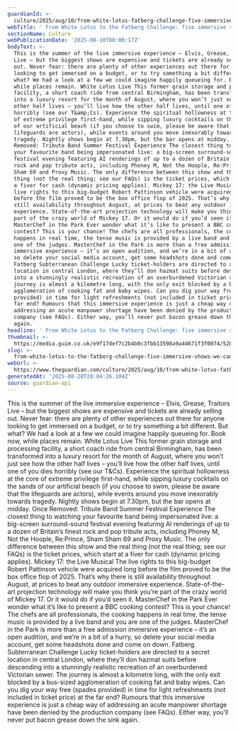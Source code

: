 ```yaml
---
guardianId: >-
  culture/2025/aug/10/from-white-lotus-fatberg-challenge-five-immersive-shows-dream-seeing
webTitle: ' From White Lotus to the Fatberg Challenge: five immersive shows we can dream of seeing'
sectionName: Culture
webPublicationDate: '2025-08-10T08:00:17Z'
bodyText: >-
  This is the summer of the live immersive experience – Elvis, Grease, Traitors
  Live – but the biggest shows are expensive and tickets are already selling
  out. Never fear: there are plenty of other experiences out there for anyone
  looking to get immersed on a budget, or to try something a bit different. But
  what? We had a look at a few we could imagine happily queueing for. Book now,
  while places remain. White Lotus Live This former grain storage and processing
  facility, a short coach ride from central Birmingham, has been transformed
  into a luxury resort for the month of August, where you won’t just see how the
  other half lives – you’ll live how the other half lives, until one of you dies
  horribly (see our T&amp;Cs). Experience the spiritual hollowness at the core
  of extreme privilege first-hand, while sipping luxury cocktails on the sands
  of our artificial beach (if you choose to swim, please be aware that the
  lifeguards are actors), while events around you move inexorably towards
  tragedy. Nightly shows begin at 7.30pm, but the bar opens at midday. Once
  Removed: Tribute Band Summer Festival Experience The closest thing to watching
  your favourite band being impersonated live: a big-screen surround-sound
  festival evening featuring AI renderings of up to a dozen of Britain’s finest
  rock and pop tribute acts, including Phoney M, Not the Hoople, Re:Prince, Sham
  Sham 69 and Proxy Music. The only difference between this show and the real
  thing (not the real thing; see our FAQs) is the ticket prices, which start at
  a fiver for cash (dynamic pricing applies). Mickey 17: the Live Musical The
  live rights to this big-budget Robert Pattinson vehicle were acquired long
  before the film proved to be the box office flop of 2025. That’s why there is
  still availability throughout August, at prices to beat any outdoor immersive
  experience. State-of-the-art projection technology will make you think you’re
  part of the crazy world of Mickey 17. Or it would do if you’d seen it.
  MasterChef in the Park Ever wonder what it’s like to present a BBC cooking
  contest? This is your chance! The chefs are all professionals, the cooking
  happens in real time, the tense music is provided by a live band and you are
  one of the judges. MasterChef in the Park is more than a free admission
  immersive experience – it’s an open audition, and we’re in a bit of a hurry,
  so delete your social media account, get some headshots done and come on down.
  Fatberg Subterranean Challenge Lucky ticket-holders are directed to a secret
  location in central London, where they’ll don hazmat suits before descending
  into a stunningly realistic recreation of an overburdened Victorian sewer. The
  journey is almost a kilometre long, with the only exit blocked by a bus-sized
  agglomeration of cooking fat and baby wipes. Can you dig your way free (spades
  provided) in time for light refreshments (not included in ticket price) at the
  far end? Rumours that this immersive experience is just a cheap way of
  addressing an acute manpower shortage have been denied by the production
  company (see FAQs). Either way, you’ll never put bacon grease down the sink
  again.
headline: ' From White Lotus to the Fatberg Challenge: five immersive shows we can dream of seeing'
thumbnail: >-
  https://media.guim.co.uk/e9f17def7c2b4b0c3fbb13598a9a44671f3f0074/528_0_5128_4101/500.jpg
slug: >-
  from-white-lotus-to-the-fatberg-challenge-five-immersive-shows-we-can-dream-of-seeing
webUrl: >-
  https://www.theguardian.com/culture/2025/aug/10/from-white-lotus-fatberg-challenge-five-immersive-shows-dream-seeing
generatedAt: '2025-08-28T20:04:26.104Z'
source: guardian-api
---
```

This is the summer of the live immersive experience – Elvis, Grease, Traitors Live – but the biggest shows are expensive and tickets are already selling out. Never fear: there are plenty of other experiences out there for anyone looking to get immersed on a budget, or to try something a bit different. But what? We had a look at a few we could imagine happily queueing for. Book now, while places remain. White Lotus Live This former grain storage and processing facility, a short coach ride from central Birmingham, has been transformed into a luxury resort for the month of August, where you won’t just see how the other half lives – you’ll live how the other half lives, until one of you dies horribly (see our T&amp;Cs). Experience the spiritual hollowness at the core of extreme privilege first-hand, while sipping luxury cocktails on the sands of our artificial beach (if you choose to swim, please be aware that the lifeguards are actors), while events around you move inexorably towards tragedy. Nightly shows begin at 7.30pm, but the bar opens at midday. Once Removed: Tribute Band Summer Festival Experience The closest thing to watching your favourite band being impersonated live: a big-screen surround-sound festival evening featuring AI renderings of up to a dozen of Britain’s finest rock and pop tribute acts, including Phoney M, Not the Hoople, Re:Prince, Sham Sham 69 and Proxy Music. The only difference between this show and the real thing (not the real thing; see our FAQs) is the ticket prices, which start at a fiver for cash (dynamic pricing applies). Mickey 17: the Live Musical The live rights to this big-budget Robert Pattinson vehicle were acquired long before the film proved to be the box office flop of 2025. That’s why there is still availability throughout August, at prices to beat any outdoor immersive experience. State-of-the-art projection technology will make you think you’re part of the crazy world of Mickey 17. Or it would do if you’d seen it. MasterChef in the Park Ever wonder what it’s like to present a BBC cooking contest? This is your chance! The chefs are all professionals, the cooking happens in real time, the tense music is provided by a live band and you are one of the judges. MasterChef in the Park is more than a free admission immersive experience – it’s an open audition, and we’re in a bit of a hurry, so delete your social media account, get some headshots done and come on down. Fatberg Subterranean Challenge Lucky ticket-holders are directed to a secret location in central London, where they’ll don hazmat suits before descending into a stunningly realistic recreation of an overburdened Victorian sewer. The journey is almost a kilometre long, with the only exit blocked by a bus-sized agglomeration of cooking fat and baby wipes. Can you dig your way free (spades provided) in time for light refreshments (not included in ticket price) at the far end? Rumours that this immersive experience is just a cheap way of addressing an acute manpower shortage have been denied by the production company (see FAQs). Either way, you’ll never put bacon grease down the sink again.
